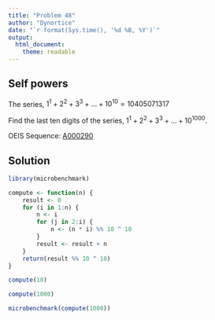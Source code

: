 ```yaml
---
title: "Problem 48"
author: "Dynortice"
date: "`r format(Sys.time(), '%d %B, %Y')`"
output:
  html_document:
    theme: readable
---
```

## Self powers

The series, $1^1 + 2^2 + 3^3 + ... + 10^{10} = 10405071317$

Find the last ten digits of the series, $1^1 + 2^2 + 3^3 + ... + 10^{1000}$.

OEIS Sequence: [A000290](https://oeis.org/A000290)

## Solution
```r
library(microbenchmark)
```
```r
compute <- function(n) {
    result <- 0
    for (i in 1:n) {
        n <- i
        for (j in 2:i) {
            n <- (n * i) %% 10 ^ 10
        }
        result <- result + n
    }
    return(result %% 10 ^ 10)
}
```
```r
compute(10)
```
```r
compute(1000)
```
```r
microbenchmark(compute(1000))
```
